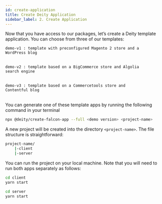 ```yaml
---
id: create-application
title: Create Deity Application
sidebar_label: 2. Create Application
---
```


Now that you have access to our packages, let’s create a Deity template application. You can choose from three of our templates:

<code>demo-v1 : template with preconfigured Magento 2 store and a WordPress blog</code><br/><br/>

<code>demo-v2 : template based on a BigCommerce store and Algolia search engine</code><br/><br/>

<code>demo-v3 : template based on a Commercetools store and Contentful blog</code><br/><br/>

You can generate one of these template apps by running the following command in your terminal


```bash
npx @deity/create-falcon-app --full <demo version> <project-name> 
```

A new project will be created into the directory <code>&lt;project-name&gt;</code>. The file structure is straightforward:

```bash
project-name/
	|-client
	|-server
```

You can run the project on your local machine. Note that you will need to run both apps separately as follows:


```bash
cd client
yarn start
```

```bash
cd server
yarn start
```